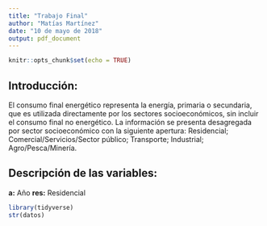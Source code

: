 ```yaml
---
title: "Trabajo Final"
author: "Matías Martínez"
date: "10 de mayo de 2018"
output: pdf_document
---
```


```r
knitr::opts_chunk$set(echo = TRUE)
```

## Introducción:

El consumo final energético representa la energía, primaria o secundaria, que es utilizada directamente por los sectores socioeconómicos, sin incluir el consumo final no energético. La información se presenta desagregada por sector socioeconómico con la siguiente apertura: Residencial; Comercial/Servicios/Sector público; Transporte; Industrial; Agro/Pesca/Minería.

## Descripción de las variables:

**a:** Año 
**res:** Residencial

```r
library(tidyverse)
str(datos)
```


